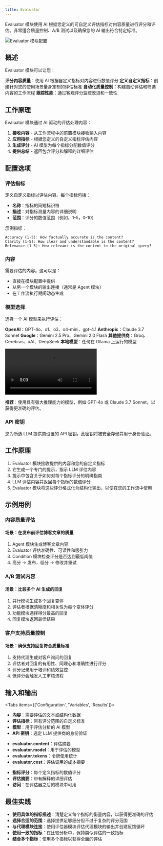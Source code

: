 ```yaml
---
title: Evaluator
---
```



Evaluator 模块使用 AI 根据您定义的可自定义评估指标对内容质量进行评分和评估。非常适合质量控制、A/B 测试以及确保您的 AI 输出符合特定标准。

<div className="flex justify-center">
  <Image
    src="/static/blocks/evaluator.png"
    alt="Evaluator 模块配置"
    width={500}
    height={400}
    className="my-6"
  />
</div>

## 概述

Evaluator 模块可以让您：

<Steps>
  <Step>
    <strong>评分内容质量</strong>：使用 AI 根据自定义指标对内容进行数值评分
  </Step>
  <Step>
    <strong>定义自定义指标</strong>：创建针对您的使用场景量身定制的评估标准  
  </Step>
  <Step>
    <strong>自动化质量控制</strong>：构建自动评估和筛选内容的工作流程
  </Step>
  <Step>
    <strong>跟踪性能</strong>：通过客观评分监控改进和一致性
  </Step>
</Steps>

## 工作原理

Evaluator 模块通过 AI 驱动的评估处理内容：

1. **接收内容** - 从工作流程中的前置模块接收输入内容
2. **应用指标** - 根据您定义的自定义指标评估内容  
3. **生成评分** - AI 模型为每个指标分配数值评分
4. **提供总结** - 返回包含评分和解释的详细评估

## 配置选项

### 评估指标

定义自定义指标以评估内容。每个指标包括：

- **名称**：指标的简短标识符
- **描述**：对指标测量内容的详细说明
- **范围**：评分的数值范围（例如，1-5，0-10）

示例指标：

```
Accuracy (1-5): How factually accurate is the content?
Clarity (1-5): How clear and understandable is the content?
Relevance (1-5): How relevant is the content to the original query?
```

### 内容

需要评估的内容。这可以是：

- 直接在模块配置中提供
- 从另一个模块的输出连接（通常是 Agent 模块）
- 在工作流执行期间动态生成

### 模型选择

选择一个 AI 模型来执行评估：

**OpenAI**：GPT-4o、o1、o3、o4-mini、gpt-4.1
**Anthropic**：Claude 3.7 Sonnet
**Google**：Gemini 2.5 Pro、Gemini 2.0 Flash
**其他提供商**：Groq、Cerebras、xAI、DeepSeek
**本地模型**：任何在 Ollama 上运行的模型

<div className="w-full max-w-2xl mx-auto overflow-hidden rounded-lg">
  <Video src="models.mp4" width={500} height={350} />
</div>

**推荐**：使用具有强大推理能力的模型，例如 GPT-4o 或 Claude 3.7 Sonnet，以获得更准确的评估。

### API 密钥

您为所选 LLM 提供商设置的 API 密钥。此密钥将被安全存储并用于身份验证。

## 工作原理

1. Evaluator 模块接收提供的内容和您的自定义指标
2. 它生成一个专门的提示，指示 LLM 评估内容
3. 提示中包含关于如何对每个指标评分的明确指南
4. LLM 评估内容并返回每个指标的数值评分
5. Evaluator 模块将这些评分格式化为结构化输出，以便在您的工作流中使用

## 示例用例

### 内容质量评估

<div className="mb-4 rounded-md border p-4">
  <h4 className="font-medium">场景：在发布前评估博客文章的质量</h4>
  <ol className="list-decimal pl-5 text-sm">
    <li>Agent 模块生成博客文章内容</li>
    <li>Evaluator 评估准确性、可读性和吸引力</li>
    <li>Condition 模块检查评分是否达到最低阈值</li>
    <li>高分 → 发布，低分 → 修改并重试</li>
  </ol>
</div>

### A/B 测试内容

<div className="mb-4 rounded-md border p-4">
  <h4 className="font-medium">场景：比较多个 AI 生成的回复</h4>
  <ol className="list-decimal pl-5 text-sm">
    <li>并行模块生成多个回复变体</li>
    <li>评估者根据清晰度和相关性为每个变体评分</li>
    <li>功能模块选择得分最高的回复</li>
    <li>回复模块返回最佳结果</li>
  </ol>
</div>

### 客户支持质量控制

<div className="mb-4 rounded-md border p-4">
  <h4 className="font-medium">场景：确保支持回复符合质量标准</h4>
  <ol className="list-decimal pl-5 text-sm">
    <li>支持代理生成对客户询问的回复</li>
    <li>评估者对回复的有用性、同理心和准确性进行评分</li>
    <li>评分记录用于培训和绩效监控</li>
    <li>低评分会触发人工审核流程</li>
  </ol>
</div>

## 输入和输出

<Tabs items={['Configuration', 'Variables', 'Results']}>
  <Tab>
    <ul className="list-disc space-y-2 pl-6">
      <li>
        <strong>内容</strong>：需要评估的文本或结构化数据
      </li>
      <li>
        <strong>评估指标</strong>：带有评分范围的自定义标准
      </li>
      <li>
        <strong>模型</strong>：用于评估分析的 AI 模型
      </li>
      <li>
        <strong>API 密钥</strong>：选定 LLM 提供商的身份验证
      </li>
    </ul>
  </Tab>
  <Tab>
    <ul className="list-disc space-y-2 pl-6">
      <li>
        <strong>evaluator.content</strong>：评估摘要
      </li>
      <li>
        <strong>evaluator.model</strong>：用于评估的模型
      </li>
      <li>
        <strong>evaluator.tokens</strong>：令牌使用统计
      </li>
      <li>
        <strong>evaluator.cost</strong>：评估调用的成本摘要
      </li>
    </ul>
  </Tab>
  <Tab>
    <ul className="list-disc space-y-2 pl-6">
      <li>
        <strong>指标评分</strong>：每个定义指标的数值评分
      </li>
      <li>
        <strong>评估摘要</strong>：带有解释的详细评估
      </li>
      <li>
        <strong>访问</strong>：在评估器之后的模块中可用
      </li>
    </ul>
  </Tab>
</Tabs>

## 最佳实践

- **使用具体的指标描述**：清楚定义每个指标的衡量内容，以获得更准确的评估
- **选择合适的范围**：选择提供足够细分但不过于复杂的评分范围
- **与代理模块连接**：使用评估器模块评估代理模块的输出并创建反馈循环
- **使用一致的指标**：在比较分析中，保持类似评估的一致指标
- **结合多个指标**：使用多个指标以获得全面的评估
